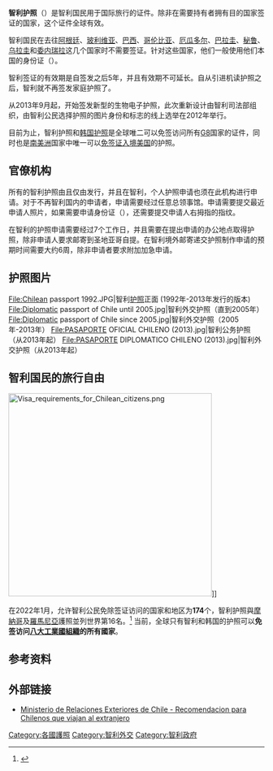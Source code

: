 {{Expand Spanish}}
{{Infobox Identity document
| document_name       = 智利护照
| image               = Portada del pasaporte biométrico actual, vigente desde 2013.jpg
| image_caption       = 现使用的2013年智利[[电子护照|电子护照]]的正面。
| date_first_issued   = 
| using_jurisdiction  = {{flag|Chile}}
| valid_jurisdictions = 
| document_type       = [[护照|护照]]
| purpose             = 身份证明
| eligibility         = 智利公民 
| expiration          = 自签发之后5年（无视年龄）
}}

'''智利护照'''（{{lang-es|Pasaporte chileno}}）是智利国民用于国际旅行的证件。除非在需要持有者拥有目的国家签证的国家，这个证件全球有效。

智利国民在去往[[阿根廷|阿根廷]]、[[玻利维亚|玻利维亚]]、[[巴西|巴西]]、[[哥伦比亚|哥伦比亚]]、[[厄瓜多尔|厄瓜多尔]]、[[巴拉圭|巴拉圭]]、[[秘鲁|秘鲁]]、[[乌拉圭|乌拉圭]]和[[委内瑞拉|委内瑞拉]]这几个国家时不需要签证。针对这些国家，他们一般使用他们本国的身份证（{{lang-es|Cédula de Identidad}}）。

智利签证的有效期是自签发之后5年，并且有效期不可延长。自从引进机读护照之后，智利就不再签发家庭护照了。

从2013年9月起，开始签发新型的生物电子护照，此次重新设计由智利司法部组织，由智利公民选择护照的图片身份和标志的线上选举在2012年举行。

目前为止，智利护照和[[韩国护照|韩国护照]]是全球唯二可以免签访问所有[[G8|G8]]国家的证件，同时也是[[南美洲|南美洲]]国家中唯一可以[[免簽證計劃|免签证入境美国]]的护照。

== 官僚机构 ==
所有的智利护照由且仅由{{link-es|智利公民信息登记机构|Servicio de Registro Civil e Identificación de Chile}}发行，并且在智利，个人护照申请也须在此机构进行申请。对于不再智利国内的申请者，申请需要经过任意总领事馆。申请需要提交最近申请人照片，如果需要申请身份证（{{lang|es|Cédula de Identidad}}），还需要提交申请人右拇指的指纹。

在智利的护照申请需要经过7个工作日，并且需要在提出申请的办公地点取得护照，除非申请人要求邮寄到圣地亚哥自提。在智利境外邮寄递交护照制作申请的预期时间需要大约6周，除非申请者要求附加加急申请。

== 护照图片 ==
<gallery>
File:Chilean passport 1992.JPG|智利[[护照|护照]]正面 (1992年-2013年发行的版本)
File:Diplomatic passport of Chile until 2005.jpg|智利外交护照（直到2005年）
File:Diplomatic passport of Chile since 2005.jpg|智利外交护照（2005年-2013年）
File:PASAPORTE OFICIAL CHILENO (2013).jpg|智利公务护照（从2013年起）
File:PASAPORTE DIPLOMATICO CHILENO (2013).jpg|智利外交护照（从2013年起）
</gallery>

== 智利国民的旅行自由 ==
[[Image:Visa_requirements_for_Chilean_citizens.png|400px]]]]

在2022年1月，允许智利公民免除签证访问的国家和地区为'''174'''个，智利护照與[[摩納哥|摩納哥]]及[[羅馬尼亞|羅馬尼亞]]護照並列世界第16名。<ref>{{cite web|title=The Henley Passport Index: Q1 2022 Global Ranking|url=https://www.henleyglobal.com/storage/app/media/HENLEY_PASSPORT_INDEX_FACTSHEET_2022_Q1_211221_1.pdf|publisher=Henley & Partners|accessdate=2022-03-11|dead-url=no}}</ref>
当前，全球只有智利和韩国的护照可以'''免签访问[[八大工業國組織|八大工業國組織]]的所有國家'''。

== 参考资料 ==
{{reflist}}
==外部链接==
*[http://www.minrel.gov.cl/prontus_minrel/site/artic/20100607/pags/20100607154142.php Ministerio de Relaciones Exteriores de Chile - Recomendacion para Chilenos que viajan al extranjero] {{Wayback|url=http://www.minrel.gov.cl/prontus_minrel/site/artic/20100607/pags/20100607154142.php |date=20151117015155 }}
{{护照}}

[[Category:各國護照|Category:各國護照]]
[[Category:智利外交|Category:智利外交]]
[[Category:智利政府|Category:智利政府]]